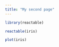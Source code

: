 ```yaml
---
title: "My second page"
---
```


```r
library(reactable)
```


```r
reactable(iris)
```


```r
plot(iris)
```

